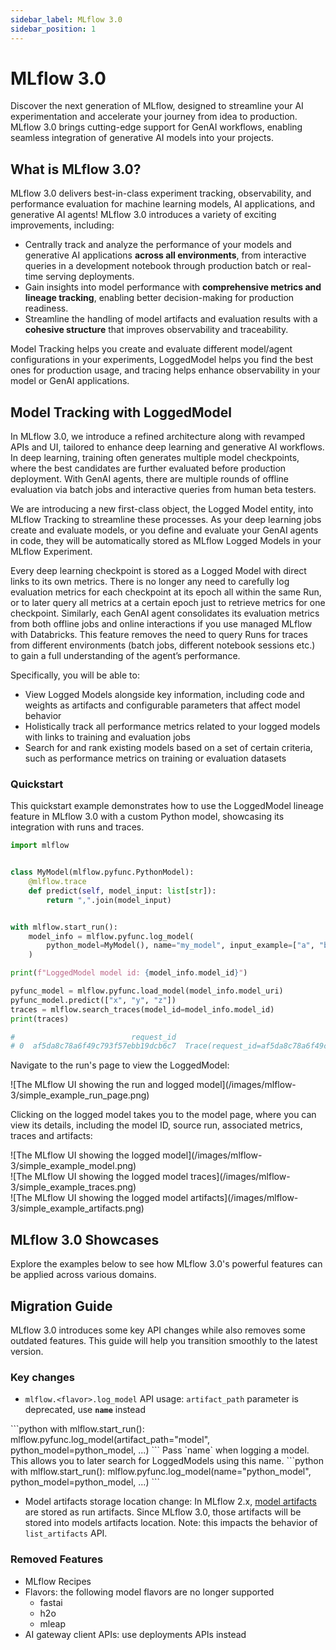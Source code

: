 ```yaml
---
sidebar_label: MLflow 3.0
sidebar_position: 1
---
```



# MLflow 3.0

Discover the next generation of MLflow, designed to streamline your AI experimentation and accelerate your journey from idea to production. MLflow 3.0 brings cutting-edge support for GenAI workflows, enabling seamless integration of generative AI models into your projects.

## What is MLflow 3.0?

MLflow 3.0 delivers best-in-class experiment tracking, observability, and performance evaluation for machine learning models, AI applications, and generative AI agents!
MLflow 3.0 introduces a variety of exciting improvements, including:
- Centrally track and analyze the performance of your models and generative AI applications **across all environments**, from interactive queries in a development notebook through production batch or real-time serving deployments.
- Gain insights into model performance with **comprehensive metrics and lineage tracking**, enabling better decision-making for production readiness.
- Streamline the handling of model artifacts and evaluation results with a **cohesive structure** that improves observability and traceability.

Model Tracking helps you create and evaluate different model/agent configurations in your experiments, <APILink fn="mlflow.entities.LoggedModel">LoggedModel</APILink> helps you find the best ones for production usage, and tracing helps enhance observability in your model or GenAI applications.


## Model Tracking with LoggedModel

In MLflow 3.0, we introduce a refined architecture along with revamped APIs and UI, tailored to enhance deep learning and generative AI workflows. 
In deep learning, training often generates multiple model checkpoints, where the best candidates are further evaluated before production deployment. 
With GenAI agents, there are multiple rounds of offline evaluation via batch jobs and interactive queries from human beta testers. 

We are introducing a new first-class object, the Logged Model entity, into MLflow Tracking to streamline these processes. As your deep learning jobs create and evaluate models, 
or you define and evaluate your GenAI agents in code, they will be automatically stored as MLflow Logged Models in your MLflow Experiment. 

Every deep learning checkpoint is stored as a Logged Model with direct links to its own metrics. There is no longer any need to carefully log evaluation metrics for each checkpoint
at its epoch all within the same Run, or to later query all metrics at a certain epoch just to retrieve metrics for one checkpoint. 
Similarly, each GenAI agent consolidates its evaluation metrics from both offline jobs and online interactions if you use managed MLflow with Databricks. 
This feature removes the need to query Runs for traces from different environments (batch jobs, different notebook sessions etc.) to gain a full understanding of the agent’s performance.

Specifically, you will be able to:
- View Logged Models alongside key information, including code and weights as artifacts and configurable parameters that affect model behavior
- Holistically track all performance metrics related to your logged models with links to training and evaluation jobs
- Search for and rank existing models based on a set of certain criteria, such as performance metrics on training or evaluation datasets

### Quickstart

This quickstart example demonstrates how to use the LoggedModel lineage feature in MLflow 3.0 with a custom Python model, showcasing its integration with runs and traces.

```python
import mlflow


class MyModel(mlflow.pyfunc.PythonModel):
    @mlflow.trace
    def predict(self, model_input: list[str]):
        return ",".join(model_input)


with mlflow.start_run():
    model_info = mlflow.pyfunc.log_model(
        python_model=MyModel(), name="my_model", input_example=["a", "b", "c"]
    )

print(f"LoggedModel model id: {model_info.model_id}")

pyfunc_model = mlflow.pyfunc.load_model(model_info.model_uri)
pyfunc_model.predict(["x", "y", "z"])
traces = mlflow.search_traces(model_id=model_info.model_id)
print(traces)

#                          request_id                                              trace   timestamp_ms  ...                                              spans                                               tags assessments
# 0  af5da8c78a6f49c793f57ebb19dcb6c7  Trace(request_id=af5da8c78a6f49c793f57ebb19dcb...  1742781867233  ...  [{'name': 'predict', 'context': {'span_id': '0...  {'mlflow.artifactLocation': 'file:///Users/ser...          []
```

Navigate to the run's page to view the LoggedModel:

<div className="center-div" style={{ width: "100%" }}>
    ![The MLflow UI showing the run and logged model](/images/mlflow-3/simple_example_run_page.png)
</div>

Clicking on the logged model takes you to the model page, where you can view its details, including the model ID, source run, associated metrics, traces and artifacts:

<div className="center-div" style={{ width: "100%" }}>
    ![The MLflow UI showing the logged model](/images/mlflow-3/simple_example_model.png)
</div>
<div className="center-div" style={{ width: "100%" }}>
    ![The MLflow UI showing the logged model traces](/images/mlflow-3/simple_example_traces.png)
</div>
<div className="center-div" style={{ width: "100%" }}>
    ![The MLflow UI showing the logged model artifacts](/images/mlflow-3/simple_example_artifacts.png)
</div>


## MLflow 3.0 Showcases

Explore the examples below to see how MLflow 3.0's powerful features can be applied across various domains.

<CardGroup>
  <PageCard headerText="Deep Learning with MLflow 3.0" link="/mlflow-3/deep-learning" text="Learn how to leverage MLflow 3.0 to identify the best models in deep learning workflows." />
  <PageCard headerText="GenAI with MLflow 3.0" link="/mlflow-3/genai-agent" text="Discover how to log, evaluate, and trace GenAI agents using MLflow 3.0." />
</CardGroup>

## Migration Guide

MLflow 3.0 introduces some key API changes while also removes some outdated features. This guide will help you transition smoothly to the latest version.

### Key changes

- `mlflow.<flavor>.log_model` API usage: `artifact_path` parameter is deprecated, use **`name`** instead
<Tabs>
    <TabItem label="MLflow 2.x" value="mlflow_2" default>
        ```python
        with mlflow.start_run():
            mlflow.pyfunc.log_model(artifact_path="model", python_model=python_model, ...)
        ```
    </TabItem>
    <TabItem label="MLflow 3.0" value="mlflow_3">
        Pass `name` when logging a model. This allows you to later search for LoggedModels using this name.
        ```python
        with mlflow.start_run():
            mlflow.pyfunc.log_model(name="python_model", python_model=python_model, ...)
        ```
    </TabItem>
</Tabs>

- Model artifacts storage location change: In MLflow 2.x, [model artifacts](../model/#storage-format) are stored as run artifacts. 
Since MLflow 3.0, those artifacts will be stored into models artifacts location. Note: this impacts the behavior of <APILink fn="mlflow.client.MlflowClient.list_artifacts">``list_artifacts``</APILink> API.

### Removed Features

- MLflow Recipes
- Flavors: the following model flavors are no longer supported
    - fastai
    - h2o
    - mleap
- AI gateway client APIs: use deployments APIs instead

